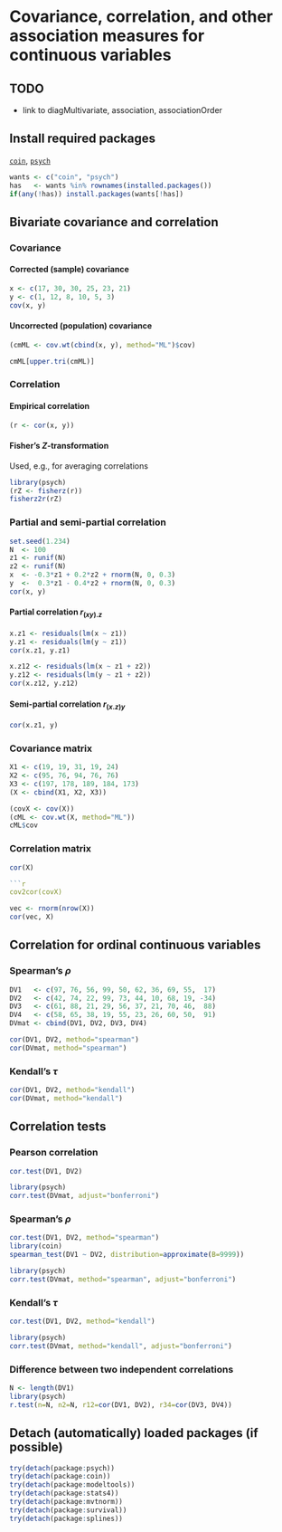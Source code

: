 Covariance, correlation, and other association measures for continuous variables
=========================

TODO
-------------------------

 - link to diagMultivariate, association, associationOrder

Install required packages
-------------------------

[`coin`](http://cran.r-project.org/package=coin), [`psych`](http://cran.r-project.org/package=psych)

```r
wants <- c("coin", "psych")
has   <- wants %in% rownames(installed.packages())
if(any(!has)) install.packages(wants[!has])
```

Bivariate covariance and correlation
-------------------------

### Covariance
#### Corrected (sample) covariance

```r
x <- c(17, 30, 30, 25, 23, 21)
y <- c(1, 12, 8, 10, 5, 3)
cov(x, y)
```

#### Uncorrected (population) covariance

```r
(cmML <- cov.wt(cbind(x, y), method="ML")$cov)
```

```r
cmML[upper.tri(cmML)]
```

### Correlation
#### Empirical correlation

```r
(r <- cor(x, y))
```

#### Fisher's $Z$-transformation

Used, e.g., for averaging correlations

```r
library(psych)
(rZ <- fisherz(r))
fisherz2r(rZ)
```

### Partial and semi-partial correlation

```r
set.seed(1.234)
N  <- 100
z1 <- runif(N)
z2 <- runif(N)
x  <- -0.3*z1 + 0.2*z2 + rnorm(N, 0, 0.3)
y  <-  0.3*z1 - 0.4*z2 + rnorm(N, 0, 0.3)
cor(x, y)
```

#### Partial correlation $r_{(xy).z}$

```r
x.z1 <- residuals(lm(x ~ z1))
y.z1 <- residuals(lm(y ~ z1))
cor(x.z1, y.z1)
```

```r
x.z12 <- residuals(lm(x ~ z1 + z2))
y.z12 <- residuals(lm(y ~ z1 + z2))
cor(x.z12, y.z12)
```

#### Semi-partial correlation $r_{(x.z)y}$

```r
cor(x.z1, y)
```

### Covariance matrix

```r
X1 <- c(19, 19, 31, 19, 24)
X2 <- c(95, 76, 94, 76, 76)
X3 <- c(197, 178, 189, 184, 173)
(X <- cbind(X1, X2, X3))
```

```r
(covX <- cov(X))
(cML <- cov.wt(X, method="ML"))
cML$cov
```

### Correlation matrix

```r
cor(X)

```r
cov2cor(covX)
```

```r
vec <- rnorm(nrow(X))
cor(vec, X)
```

Correlation for ordinal continuous variables
-------------------------

### Spearman's $\rho$

```r
DV1   <- c(97, 76, 56, 99, 50, 62, 36, 69, 55,  17)
DV2   <- c(42, 74, 22, 99, 73, 44, 10, 68, 19, -34)
DV3   <- c(61, 88, 21, 29, 56, 37, 21, 70, 46,  88)
DV4   <- c(58, 65, 38, 19, 55, 23, 26, 60, 50,  91)
DVmat <- cbind(DV1, DV2, DV3, DV4)
```

```r
cor(DV1, DV2, method="spearman")
cor(DVmat, method="spearman")
```

### Kendall's $\tau$

```r
cor(DV1, DV2, method="kendall")
cor(DVmat, method="kendall")
```

Correlation tests
-------------------------

### Pearson correlation

```r
cor.test(DV1, DV2)
```

```r
library(psych)
corr.test(DVmat, adjust="bonferroni")
```

### Spearman's $\rho$

```r
cor.test(DV1, DV2, method="spearman")
library(coin)
spearman_test(DV1 ~ DV2, distribution=approximate(B=9999))
```

```r
library(psych)
corr.test(DVmat, method="spearman", adjust="bonferroni")
```

### Kendall's $\tau$

```r
cor.test(DV1, DV2, method="kendall")
```

```r
library(psych)
corr.test(DVmat, method="kendall", adjust="bonferroni")
```

### Difference between two independent correlations

```r
N <- length(DV1)
library(psych)
r.test(n=N, n2=N, r12=cor(DV1, DV2), r34=cor(DV3, DV4))
```

Detach (automatically) loaded packages (if possible)
-------------------------
    
```r
try(detach(package:psych))
try(detach(package:coin))
try(detach(package:modeltools))
try(detach(package:stats4))
try(detach(package:mvtnorm))
try(detach(package:survival))
try(detach(package:splines))
```
